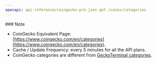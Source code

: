 ```yaml
---
openapi: api-reference/coingecko-pro.json get /coins/categories
---
```


<Note>
  ### Note

  - CoinGecko Equivalent Page: [https://www.coingecko.com/en/categories](https://www.coingecko.com/en/categories).
  - Cache / Update Frequency: every 5 minutes for all the API plans.
  - CoinGecko categories are different from [GeckoTerminal categories](https://docs.coingecko.com/reference/categories-list).
</Note>